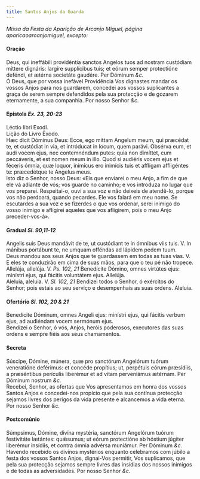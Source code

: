 ```yaml
---
title: Santos Anjos da Guarda
---
```



<em>Missa da Festa da Aparição de Arcanjo Miguel, página aparicaoarcanjomiguel, excepto:</em>

<h4 class="text-center">Oração</h4>
<div class="container-fluid">
<div class="row">
<div class="col-6 dropcaps text-justify">
Deus, qui ineffábili providéntia sanctos Angelos tuos ad nostram custódiam míttere dignáris: largíre supplícibus tuis; et eórum semper protectióne deféndi, et ætérna societáte gaudére. Per Dóminum <em>&c.</em>
</div>
<div class="col-6 dropcaps text-justify">
Ó Deus, que por vossa inefável Providência Vos dignastes mandar os vossos Anjos para nos guardarem, concedei aos vossos suplicantes a graça de serem sempre defendidos pela sua protecção e de gozarem eternamente, a sua companhia. Por nosso Senhor <em>&c.</em>
</div>
</div>
</div>

<h4 class="text-center">Epístola <em>Ex. 23, 20-23</em></h4>
<div class="container-fluid">
<div class="row">
<div class="col-6 text-justify">
Léctio libri Exodi.
</div>
<div class="col-6 text-justify">
Lição do Livro Êxodo.
</div>
<div class="col-6 dropcaps text-justify">
Hæc dicit Dóminus Deus: Ecce, ego mittam Angelum meum, qui præcédat te, et custódiat in via, et intróducat in locum, quem parávi. Obsérva eum, et audi vocem ejus, nec contemnéndum putes: quia non dimíttet, cum peccáveris, et est nomen meum in illo. Quod si audiéris vocem ejus et féceris ómnia, quæ loquor, inimícus ero inimícis tuis et affligam affligéntes te: præcedétque te Angelus meus.
</div>
<div class="col-6 dropcaps text-justify">
Isto diz o Senhor, nosso Deus: «Eis que enviarei o meu Anjo, a fim de que ele vá adiante de vós; vos guarde no caminho; e vos introduza no lugar que vos preparei. Respeitai-o, ouvi a sua voz e não deixeis de atendê-lo, porque vos não perdoará, quando pecardes. Ele vos falará em meu nome. Se escutardes a sua voz e se fizerdes o que vos ordenar, serei inimigo do vosso inimigo e afligirei aqueles que vos afligirem, pois o meu Anjo preceder-vos-á».
</div>
</div>
</div>

<h4 class="text-center">Gradual <em>Sl. 90,11-12</em></h4>
<div class="container-fluid">
<div class="row">
<div class="col-6 dropcaps text-justify">
Angelis suis Deus mandávit de te, ut custódiant te in ómnibus viis tuis. V. In mánibus portábunt te, ne umquam offéndas ad lápidem pedem tuum.
</div>
<div class="col-6 dropcaps text-justify">
Deus mandou aos seus Anjos que te guardassem em todas as tuas vias. V. E eles te conduzirão em cima de suas mãos, para que o teu pé não tropece.
</div>
<div class="col-6 text-justify">
Allelúja, allelúja. V. <em>Ps. 102, 21</em> Benedícite Dómino, omnes virtútes ejus: minístri ejus, qui fácitis voluntátem ejus. Allelúja.
</div>
<div class="col-6 text-justify">
Aleluia, aleluia. V. <em>Sl. 102, 21</em> Bendizei todos o Senhor, ó exércitos do Senhor; pois estais ao seu serviço e desempenhais as suas ordens. Aleluia.
</div>
</div>
</div>

<h4 class="text-center">Ofertório <em>Sl. 102, 20 & 21</em></h4>
<div class="container-fluid">
<div class="row">
<div class="col-6 dropcaps text-justify">
Benedícite Dóminum, omnes Angeli ejus: minístri ejus, qui fácitis verbum ejus, ad audiéndam vocem sermónum ejus.
</div>
<div class="col-6 dropcaps text-justify">
Bendizei o Senhor, ó vós, Anjos, heróis poderosos, executores das suas ordens e sempre fiéis aos seus chamamentos.
</div>
</div>
</div>

<h4 class="text-center">Secreta</h4>
<div class="container-fluid">
<div class="row">
<div class="col-6 dropcaps text-justify">
Súscipe, Dómine, múnera, quæ pro sanctórum Angelórum tuórum veneratióne deférimus: et concéde propítius; ut, perpétuis eórum præsídiis, a præséntibus perículis liberémur et ad vitam perveniámus ætérnam. Per Dóminum nostrum <em>&c.</em>
</div>
<div class="col-6 dropcaps text-justify">
Recebei, Senhor, as ofertas que Vos apresentamos em honra dos vossos Santos Anjos e concedei-nos propício que pela sua contínua protecção sejamos livres dos perigos da vida presente e alcancemos a vida eterna. Por nosso Senhor <em>&c.</em>
</div>
</div>
</div>

<h4 class="text-center">Postcomúnio</h4>
<div class="container-fluid">
<div class="row">
<div class="col-6 dropcaps text-justify">
Súmpsimus, Dómine, divína mystéria, sanctórum Angelórum tuórum festivitáte lætántes: quǽsumus; ut eórum protectióne ab hóstium júgiter liberémur insídiis, et contra ómnia advérsa muniámur. Per Dóminum <em>&c.</em>
</div>
<div class="col-6 dropcaps text-justify">
Havendo recebido os divinos mystérios enquanto celebramos com júbilo a festa dos vossos Santos Anjos, dignai-Vos permitir, Vos suplicamos, que pela sua protecção sejamos sempre livres das insídias dos nossos inimigos e de todas as adversidades. Por nosso Senhor <em>&c.</em>
</div>
</div>
</div>
